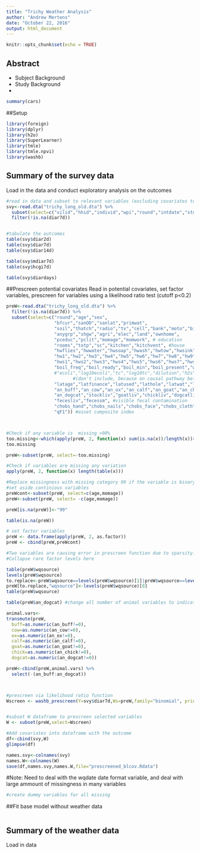 ```yaml
---
title: "Trichy Weather Analysis"
author: "Andrew Mertens"
date: "October 22, 2016"
output: html_document
---
```


```r
knitr::opts_chunk$set(echo = TRUE)
```

## Abstract

  *  Subject Background  
  *  Study Background
  * 

```r
summary(cars)
```


##Setup
```r
library(foreign)
library(dplyr)
library(h2o)
library(SuperLearner)
library(tmle)
library(tmle.npvi)
library(washb)

```


## Summary of the survey data

Load in the data and conduct exploratory analysis on the outcomes
```r
#read in data and subset to relevant variables (excluding covariates to prescreen)
svy<-read.dta("trichy_long_old.dta") %>%
  subset(select=c("vilid","hhid","individ","wpi","round","intdate","stdywk","bdate","mdiar7d", "diar2d", "diar7d", "diar14d","hcgi7d","diardays")) %>%
  filter(!is.na(diar7d))


#tabulate the outcomes
table(svy$diar2d)
table(svy$diar7d)
table(svy$diar14d)

table(svy$mdiar7d)
table(svy$hcgi7d)

table(svy$diardays)

```

##Prescreen potential covariates
Read in potential covariates, set factor variables, prescreen for variables using a likelihood ratio test (cutoff p<0.2)
```r
preW<-read.dta("trichy_long_old.dta") %>%
  filter(!is.na(diar7d)) %>%
  subset(select=c("round","age","sex",
                  "bfcur","sanOD","sanlat","primwat",
                  "soil","thatch","radio","tv","cell","bank","moto","bike","mosq","stove","fuel1","fuel2", #assets
                  "anygrp","shgw","agri","elec","land","ownhome",
                  "pceduc","pclit","momage","momwork", # education
                  "rooms","totp","sc","kitchen","kitchvent", #house
                  "hwflies","hwwater","hwsoap","hwash","hwtow","hwsink","hwcntwat","hwcntsoap", #handwashing station
                  "hw1","hw2","hw3","hw4","hw5","hw6","hw7","hw8","hw9","hw10","hw11","hw12", #handwash w/ water
                  "hws1","hws2","hws3","hws4","hws5","hws6","hws7","hws8","hws9","hws10","hws11","hws12", #handwash w/soap
                  "boil_freq","boil_ready","boil_min","boil_present","wqsource","wqcol","wstore","wboil", #watertreat
                  #"ecoli","log10ecoli","tc","log10tc","dilution","h2s", #water contamination, 
                         #(don't include, because on causal pathway between weather and diar)
                  "latage","latfinance","latused","lathole","latwat","latsoap","latflies","latfec", #latrine quality
                  "an_buff","an_cow","an_ox","an_calf","an_goat","an_chick", #household animals
                  "an_dogcat","stockliv","goatliv","chickliv","dogcatliv", #household animals
                  "fecesliv","fecessm", #visible fecal contamination
                  "chobs_hand","chobs_nails","chobs_face","chobs_cloth","chobs_nocloth","chobs_shoes",
                  "qF1")) #asset composite index



#Check if any variable is  missing >90% 
too.missing<-which(apply(preW, 2, function(x) sum(is.na(x))/length(x))>0.9)
too.missing

preW<-subset(preW, select=-too.missing)

#Check if variables are missing any variation
apply(preW, 2, function(x) length(table(x)))

#Replace missingness with missing category 99 if the variable is binary or a factor
#set aside continious variables
preWcont<-subset(preW, select=c(age,momage))
preW<-subset(preW, select= -c(age,momage))

preW[is.na(preW)]<-"99"

table(is.na(preW))

# set factor variables
preW <- data.frame(apply(preW, 2, as.factor))
preW <- cbind(preW,preWcont)
```

```r
#Two variables are causing error in prescreen function due to sparsity: "wqsource"  "an_dogcat"
#Collapse rare factor levels here

table(preW$wqsource)
levels(preW$wqsource)
to.replace<-preW$wqsource==levels(preW$wqsource)[1]|preW$wqsource==levels(preW$wqsource)[6]|preW$wqsource==levels(preW$wqsource)[7]|is.na(preW$wqsource) #-99 and 95 are missing vars, and 5 is drink from river- set as missing here
preW[to.replace,"wqsource"]<-levels(preW$wqsource)[8]
table(preW$wqsource)

table(preW$an_dogcat) #change all number of animal variables to indicators for presence

animal.vars<-
transmute(preW,
  buff=as.numeric(an_buff!=0),  
  cow=as.numeric(an_cow!=0), 
  ox=as.numeric(an_ox!=0), 
  calf=as.numeric(an_calf!=0), 
  goat=as.numeric(an_goat!=0), 
  chick=as.numeric(an_chick!=0), 
  dogcat=as.numeric(an_dogcat!=0))

preW<-cbind(preW,animal.vars) %>%
  select(-(an_buff:an_dogcat))



#prescreen via likelihood ratio function
Wscreen <- washb_prescreen(Y=svy$diar7d,Ws=preW,family="binomial", print=T)


#subset W dataframe to prescreen selected variables
W <- subset(preW,select=Wscreen)

#Add covariates into dataframe with the outcome
df<-cbind(svy,W)
glimpse(df)

names.svy<-colnames(svy)
names.W<-colnames(W)
save(df,names.svy,names.W,file="prescreened_blcov.Rdata")
```

#Note:
Need to deal with the wqdate date format variable, and deal with large ammount of missingness in many variables

```r
#create dummy variables for all missing 
```


##Fit base model without weather data
```r


```



## Summary of the weather data


Load in data

